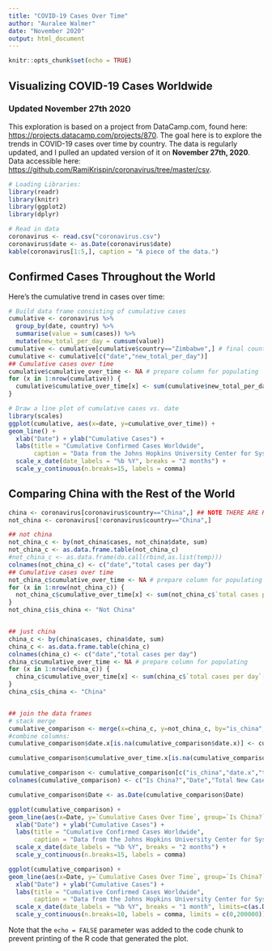 ```yaml
---
title: "COVID-19 Cases Over Time"
author: "Auralee Walmer"
date: "November 2020"
output: html_document
---
```


```r
knitr::opts_chunk$set(echo = TRUE)
```

## Visualizing COVID-19 Cases Worldwide 
### Updated November 27th 2020

This exploration is based on a project from DataCamp.com, found here: <https://projects.datacamp.com/projects/870>. The goal here is to explore the trends in COVID-19 cases over time by country. The data is regularly updated, and I pulled an updated version of it on **November 27th, 2020**. Data accessible here: <https://github.com/RamiKrispin/coronavirus/tree/master/csv>.


```r
# Loading Libraries:
library(readr)
library(knitr)
library(ggplot2)
library(dplyr)

# Read in data
coronavirus <- read.csv("coronavirus.csv")
coronavirus$date <- as.Date(coronavirus$date)
kable(coronavirus[1:5,], caption = "A piece of the data.")

```

## Confirmed Cases Throughout the World

Here's the cumulative trend in cases over time:

```r
# Build data frame consisting of cumulative cases
cumulative <- coronavirus %>% 
  group_by(date, country) %>%
  summarise(value = sum(cases)) %>%
  mutate(new_total_per_day = cumsum(value))
cumulative <- cumulative[cumulative$country=="Zimbabwe",] # final country of the count
cumulative <- cumulative[c("date","new_total_per_day")]
## Cumulative cases over time
cumulative$cumulative_over_time <- NA # prepare column for populating
for (x in 1:nrow(cumulative)) {
  cumulative$cumulative_over_time[x] <- sum(cumulative$new_total_per_day[1:x])
}

# Draw a line plot of cumulative cases vs. date
library(scales)
ggplot(cumulative, aes(x=date, y=cumulative_over_time)) +
geom_line() +
  xlab("Date") + ylab("Cumulative Cases") +
  labs(title = "Cumulative Confirmed Cases Worldwide",
       caption = "Data from the Johns Hopkins University Center for Systems Science and Engineering Coronavirus repository.") +
  scale_x_date(date_labels = "%b %Y", breaks = "2 months") + 
  scale_y_continuous(n.breaks=15, labels = comma)

```

## Comparing China with the Rest of the World

```r
china <- coronavirus[coronavirus$country=="China",] ## NOTE THERE ARE REPEAT DATES BC PROVINCE
not_china <- coronavirus[!coronavirus$country=="China",]

## not china
not_china_c <- by(not_china$cases, not_china$date, sum)
not_china_c <- as.data.frame.table(not_china_c)
#not_china_c <- as.data.frame(do.call(rbind,as.list(temp)))
colnames(not_china_c) <- c("date","total cases per day")
## Cumulative cases over time
not_china_c$cumulative_over_time <- NA # prepare column for populating
for (x in 1:nrow(not_china_c)) {
  not_china_c$cumulative_over_time[x] <- sum(not_china_c$`total cases per day`[1:x])
}
not_china_c$is_china <- "Not China"


## just china
china_c <- by(china$cases, china$date, sum)
china_c <- as.data.frame.table(china_c)
colnames(china_c) <- c("date","total cases per day")
china_c$cumulative_over_time <- NA # prepare column for populating
for (x in 1:nrow(china_c)) {
  china_c$cumulative_over_time[x] <- sum(china_c$`total cases per day`[1:x])
}
china_c$is_china <- "China"


## join the data frames
# stack merge
cumulative_comparison <- merge(x=china_c, y=not_china_c, by="is_china", all=TRUE)
#combine columns:
cumulative_comparison$date.x[is.na(cumulative_comparison$date.x)] <- cumulative_comparison$date.y[is.na(cumulative_comparison$date.x)]

cumulative_comparison$cumulative_over_time.x[is.na(cumulative_comparison$cumulative_over_time.x)] <- cumulative_comparison$cumulative_over_time.y[is.na(cumulative_comparison$cumulative_over_time.x)]

cumulative_comparison <- cumulative_comparison[c("is_china","date.x","total cases per day.x", "cumulative_over_time.x")]
colnames(cumulative_comparison) <- c("Is China?","Date","Total New Cases per Day", "Cumulative Cases Over Time")

cumulative_comparison$Date <- as.Date(cumulative_comparison$Date)

```

```r
ggplot(cumulative_comparison) +
geom_line(aes(x=Date, y=`Cumulative Cases Over Time`, group=`Is China?`, color=`Is China?`)) +
  xlab("Date") + ylab("Cumulative Cases") +
  labs(title = "Cumulative Confirmed Cases Worldwide",
       caption = "Data from the Johns Hopkins University Center for Systems Science and Engineering Coronavirus repository.") +
  scale_x_date(date_labels = "%b %Y", breaks = "2 months") + 
  scale_y_continuous(n.breaks=15, labels = comma)

```
```r
ggplot(cumulative_comparison) +
geom_line(aes(x=Date, y=`Cumulative Cases Over Time`, group=`Is China?`, color=`Is China?`)) +
  xlab("Date") + ylab("Cumulative Cases") +
  labs(title = "Cumulative Confirmed Cases Worldwide",
       caption = "Data from the Johns Hopkins University Center for Systems Science and Engineering Coronavirus repository.") +
  scale_x_date(date_labels = "%b %Y", breaks = "1 month", limits=c(as.Date("2020-01-22"),as.Date("2020-05-01"))) + 
  scale_y_continuous(n.breaks=10, labels = comma, limits = c(0,200000))

```


Note that the `echo = FALSE` parameter was added to the code chunk to prevent printing of the R code that generated the plot.

